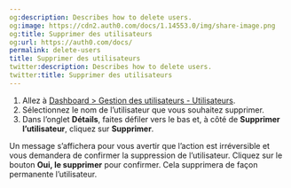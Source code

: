 ```yaml
---
og:description: Describes how to delete users.
og:image: https://cdn2.auth0.com/docs/1.14553.0/img/share-image.png
og:title: Supprimer des utilisateurs
og:url: https://auth0.com/docs/
permalink: delete-users
title: Supprimer des utilisateurs
twitter:description: Describes how to delete users.
twitter:title: Supprimer des utilisateurs
---
```


1. Allez à [Dashboard > Gestion des utilisateurs - Utilisateurs](%24%7Bmanage_url%7D/#/users).
2. Sélectionnez le nom de l’utilisateur que vous souhaitez supprimer.
3. Dans l’onglet **Détails**, faites défiler vers le bas et, à côté de **Supprimer l’utilisateur**, cliquez sur **Supprimer**.

Un message s’affichera pour vous avertir que l’action est irréversible et vous demandera de confirmer la suppression de l’utilisateur. Cliquez sur le bouton **Oui, le supprimer** pour confirmer. Cela supprimera de façon permanente l’utilisateur.